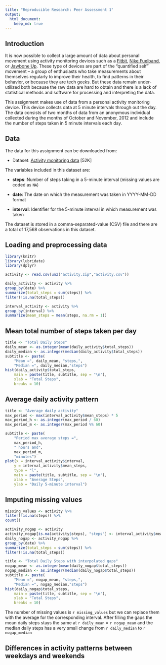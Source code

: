 ```yaml
---
title: "Reproducible Research: Peer Assessment 1"
output: 
  html_document:
    keep_md: true
---
```


## Introduction

It is now possible to collect a large amount of data about personal
movement using activity monitoring devices such as a
[Fitbit](http://www.fitbit.com), [Nike
Fuelband](http://www.nike.com/us/en_us/c/nikeplus-fuelband), or
[Jawbone Up](https://jawbone.com/up). These type of devices are part of
the "quantified self" movement -- a group of enthusiasts who take
measurements about themselves regularly to improve their health, to
find patterns in their behavior, or because they are tech geeks. But
these data remain under-utilized both because the raw data are hard to
obtain and there is a lack of statistical methods and software for
processing and interpreting the data.

This assignment makes use of data from a personal activity monitoring
device. This device collects data at 5 minute intervals through out the
day. The data consists of two months of data from an anonymous
individual collected during the months of October and November, 2012
and include the number of steps taken in 5 minute intervals each day.

## Data

The data for this assignment can be downloaded from:

* Dataset: [Activity monitoring data](https://d396qusza40orc.cloudfront.net/repdata%2Fdata%2Factivity.zip) [52K]

The variables included in this dataset are:

* **steps**: Number of steps taking in a 5-minute interval (missing
    values are coded as `NA`)

* **date**: The date on which the measurement was taken in YYYY-MM-DD
    format

* **interval**: Identifier for the 5-minute interval in which
    measurement was taken

The dataset is stored in a comma-separated-value (CSV) file and there
are a total of 17,568 observations in this
dataset.

## Loading and preprocessing data
```r
library(knitr)
library(lubridate)
library(dplyr)

activity <- read.csv(unz("activity.zip","activity.csv"))

daily_activity <- activity %>%
group_by(date) %>%
summarize(total_steps = sum(steps)) %>%
filter(!is.na(total_steps)) 

interval_activity <- activity %>%
group_by(interval) %>%
summarize(mean_steps = mean(steps, na.rm = 1))
```

## Mean total number of steps taken per day
```r
title <- "Total Daily Steps"
daily_mean <- as.integer(mean(daily_activity$total_steps))
daily_median <- as.integer(median(daily_activity$total_steps))
subtitle <- paste(
	"Mean =", daily_mean, "steps,",
	"Median =", daily_median,"steps")
hist(daily_activity$total_steps, 
	main = paste(title, subtitle, sep = "\n"),
	xlab = "Total Steps",
	breaks = 10)
```

## Average daily activity pattern
```r
title <- "Average daily activity"
max_period <- max(interval_activity$mean_steps) * 5
max_period_h <- as.integer(max_period / 60)
max_period_m <- as.integer(max_period %% 60)

subtitle <- paste(
    "Period max average steps =",
    max_period_h,
    " hours and",
    max_period_m,
    "minutes")
plot(x = interval_activity$interval, 
    y = interval_activity$mean_steps, 
    type = "l",
    main = paste(title, subtitle, sep = "\n"),
    xlab = "Average Steps",
    ylab = "Daily 5-minute interval")
```

## Imputing missing values
```r
missing_values <- activity %>%
filter(!is.na(steps)) %>%
count()

activity_nogap <- activity
activity_nogap[is.na(activity$steps), "steps"] <- interval_activity$mean_steps
daily_nogap <- activity_nogap %>%
group_by(date) %>%
summarize(total_steps = sum(steps)) %>%
filter(!is.na(total_steps)) 

title <- "Total Daily Steps with interpolated gaps"
nogap_mean <- as.integer(mean(daily_nogap$total_steps))
nogap_median <- as.integer(median(daily_nogap$total_steps))
subtitle <- paste(
	"Mean =", nogap_mean, "steps,",
	"Median =", nogap_median,"steps")
hist(daily_nogap$total_steps, 
	main = paste(title, subtitle, sep = "\n"),
	xlab = "Total Steps",
	breaks = 10)
```

The number of missing values is `r missing_values` but we can replace them
with the average for the corresponding interval. After filling the gaps
the mean daily steps stays the same at `r daily_mean` = `r nogap_mean` and
the median daily steps has a very small change from `r daily_median` to `r nogap_median`

## Differences in activity patterns between weekdays and weekends
```r

```